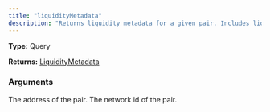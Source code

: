 ```yaml
---
title: "liquidityMetadata"
description: "Returns liquidity metadata for a given pair. Includes liquidity lock data."
---
```


**Type:** Query

**Returns:** [LiquidityMetadata](/api-reference/types/liquiditymetadata)

### Arguments

<ResponseField name="pairAddress" type="String!" required>
  The address of the pair.
</ResponseField>

<ResponseField name="networkId" type="Int!" required>
  The network id of the pair.
</ResponseField>

